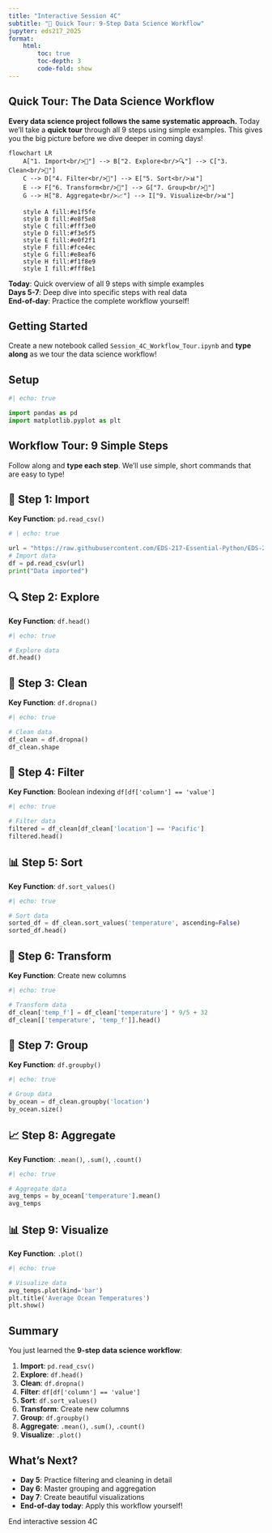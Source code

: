```yaml
---
title: "Interactive Session 4C"
subtitle: "🔄 Quick Tour: 9-Step Data Science Workflow"
jupyter: eds217_2025
format: 
    html:
        toc: true
        toc-depth: 3
        code-fold: show
---
```


## Quick Tour: The Data Science Workflow

**Every data science project follows the same systematic approach.** Today we'll take a **quick tour** through all 9 steps using simple examples. This gives you the big picture before we dive deeper in coming days!

```mermaid
flowchart LR
    A["1. Import<br/>📂"] --> B["2. Explore<br/>🔍"] --> C["3. Clean<br/>🧹"]
    C --> D["4. Filter<br/>🎯"] --> E["5. Sort<br/>📊"]
    E --> F["6. Transform<br/>🔄"] --> G["7. Group<br/>👥"]
    G --> H["8. Aggregate<br/>📈"] --> I["9. Visualize<br/>📊"]

    style A fill:#e1f5fe
    style B fill:#e8f5e8
    style C fill:#fff3e0
    style D fill:#f3e5f5
    style E fill:#e0f2f1
    style F fill:#fce4ec
    style G fill:#e8eaf6
    style H fill:#f1f8e9
    style I fill:#fff8e1
```

:::{.callout-important title="Session Goals"}
**Today**: Quick overview of all 9 steps with simple examples  
**Days 5-7**: Deep dive into specific steps with real data  
**End-of-day**: Practice the complete workflow yourself!
:::

## Getting Started

Create a new notebook called `Session_4C_Workflow_Tour.ipynb` and **type along** as we tour the data science workflow!

## Setup

```python
#| echo: true

import pandas as pd
import matplotlib.pyplot as plt
```

## Workflow Tour: 9 Simple Steps

Follow along and **type each step**. We'll use simple, short commands that are easy to type!

## 📂 Step 1: Import 
**Key Function**: `pd.read_csv()`

```python
# | echo: true

url = "https://raw.githubusercontent.com/EDS-217-Essential-Python/EDS-217-Essential-Python.github.io/refs/heads/main/data/ocean_temperatures.csv"
# Import data
df = pd.read_csv(url)
print("Data imported")
```

## 🔍 Step 2: Explore
**Key Function**: `df.head()`

```python
#| echo: true

# Explore data
df.head()
```

## 🧹 Step 3: Clean
**Key Function**: `df.dropna()`

```python
#| echo: true

# Clean data
df_clean = df.dropna()
df_clean.shape
```

## 🎯 Step 4: Filter
**Key Function**: Boolean indexing `df[df['column'] == 'value']`

```python
#| echo: true

# Filter data
filtered = df_clean[df_clean['location'] == 'Pacific']
filtered.head()
```

## 📊 Step 5: Sort
**Key Function**: `df.sort_values()`

```python
#| echo: true

# Sort data
sorted_df = df_clean.sort_values('temperature', ascending=False)
sorted_df.head()
```

## 🔄 Step 6: Transform
**Key Function**: Create new columns

```python
#| echo: true

# Transform data
df_clean['temp_f'] = df_clean['temperature'] * 9/5 + 32
df_clean[['temperature', 'temp_f']].head()
```


## 👥 Step 7: Group
**Key Function**: `df.groupby()`

```python
#| echo: true

# Group data
by_ocean = df_clean.groupby('location')
by_ocean.size()
```

## 📈 Step 8: Aggregate
**Key Function**: `.mean()`, `.sum()`, `.count()`

```python
#| echo: true

# Aggregate data
avg_temps = by_ocean['temperature'].mean()
avg_temps
```

## 📊 Step 9: Visualize
**Key Function**: `.plot()`

```python
#| echo: true

# Visualize data
avg_temps.plot(kind='bar')
plt.title('Average Ocean Temperatures')
plt.show()
```

## Summary

You just learned the **9-step data science workflow**:

1. **Import**: `pd.read_csv()`
2. **Explore**: `df.head()`
3. **Clean**: `df.dropna()`
4. **Filter**: `df[df['column'] == 'value']`
5. **Sort**: `df.sort_values()`
6. **Transform**: Create new columns
7. **Group**: `df.groupby()`
8. **Aggregate**: `.mean()`, `.sum()`, `.count()`
9. **Visualize**: `.plot()`

## What's Next?

- **Day 5**: Practice filtering and cleaning in detail
- **Day 6**: Master grouping and aggregation
- **Day 7**: Create beautiful visualizations
- **End-of-day today**: Apply this workflow yourself!

::: {.center-text .body-text-xl .teal-text}
End interactive session 4C
:::
